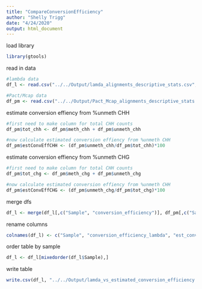 ```yaml
---
title: "CompareConversionEfficiency"
author: "Shelly Trigg"
date: "4/24/2020"
output: html_document
---
```


load library
```r
library(gtools)
```

read in data
```r
#lambda data
df_l <- read.csv("../../Output/lamda_alignments_descriptive_stats.csv", stringsAsFactors = FALSE)

#Pact/Mcap data
df_pm <- read.csv("../../Output/Pact_Mcap_alignments_descriptive_stats.csv", stringsAsFactors = FALSE)
```

estimate conversion effiency from %unmeth CHH
```r
#first need to make column for total CHH counts
df_pm$tot_chh <- df_pm$meth_chh + df_pm$unmeth_chh

#now calculate estimated conversion effiency from %unmeth CHH
df_pm$estConvEffCHH <- (df_pm$unmeth_chh/df_pm$tot_chh)*100
```

estimate conversion effiency from %unmeth CHG
```r
#first need to make column for total CHH counts
df_pm$tot_chg <- df_pm$meth_chg + df_pm$unmeth_chg

#now calculate estimated conversion effiency from %unmeth CHH
df_pm$estConvEffCHG <- (df_pm$unmeth_chg/df_pm$tot_chg)*100
```


merge dfs
```r
df_l <- merge(df_l[,c("Sample", "conversion_efficiency")], df_pm[,c("Sample","estConvEffCHG", "estConvEffCHH")], by = "Sample")

```

rename columns
```r
colnames(df_l) <- c("Sample", "conversion_efficiency_lambda", "est_conversion_efficiency_umCHG", "est_conversion_efficiency_umCHH")
```

order table by sample
```r
df_l <- df_l[mixedorder(df_l$Sample),]
```

write table
```r
write.csv(df_l, "../../Output/lamda_vs_estimated_conversion_efficiency.csv", row.names = FALSE, quote = FALSE)
```